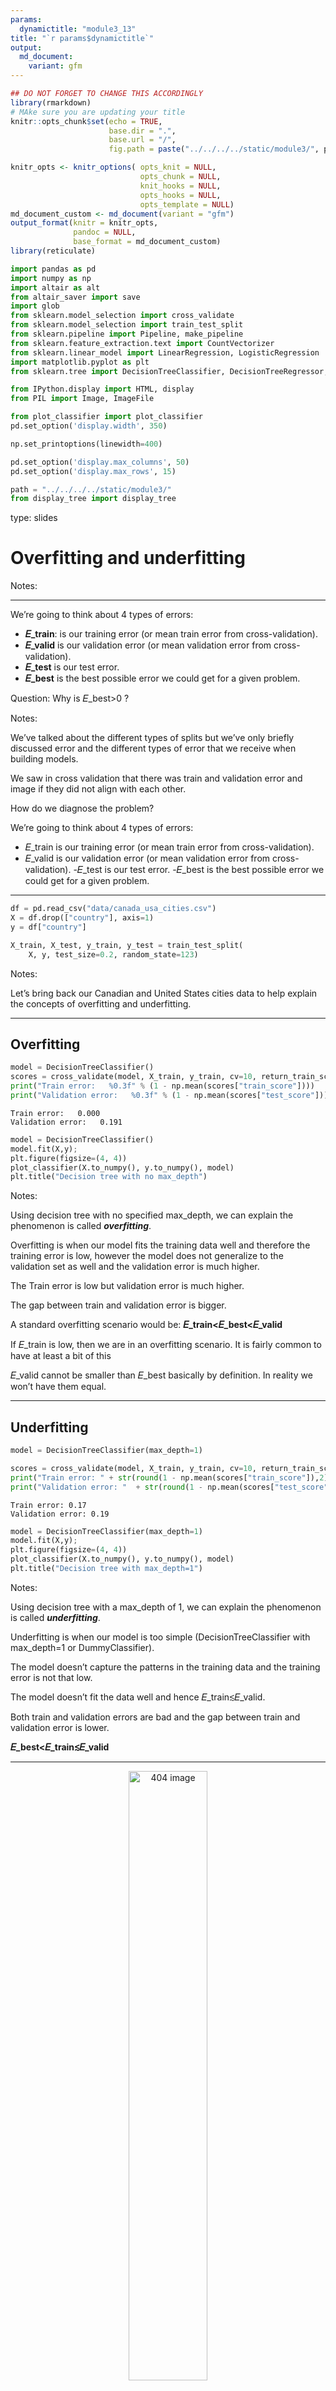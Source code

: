 ```yaml
---
params:
  dynamictitle: "module3_13"
title: "`r params$dynamictitle`"
output: 
  md_document:
    variant: gfm
---
```



```r
## DO NOT FORGET TO CHANGE THIS ACCORDINGLY 
library(rmarkdown)
# MAke sure you are updating your title 
knitr::opts_chunk$set(echo = TRUE,
                      base.dir = ".", 
                      base.url = "/",
                      fig.path = paste("../../../../static/module3/", params$dynamictitle,"/", sep = ""))

knitr_opts <- knitr_options( opts_knit = NULL,
                             opts_chunk = NULL,
                             knit_hooks = NULL,
                             opts_hooks = NULL,
                             opts_template = NULL)
md_document_custom <- md_document(variant = "gfm")
output_format(knitr = knitr_opts,
              pandoc = NULL,
              base_format = md_document_custom)
library(reticulate)

```


```python
import pandas as pd
import numpy as np
import altair as alt
from altair_saver import save
import glob
from sklearn.model_selection import cross_validate
from sklearn.model_selection import train_test_split
from sklearn.pipeline import Pipeline, make_pipeline
from sklearn.feature_extraction.text import CountVectorizer
from sklearn.linear_model import LinearRegression, LogisticRegression
import matplotlib.pyplot as plt
from sklearn.tree import DecisionTreeClassifier, DecisionTreeRegressor, export_graphviz

from IPython.display import HTML, display
from PIL import Image, ImageFile

from plot_classifier import plot_classifier
pd.set_option('display.width', 350)

np.set_printoptions(linewidth=400)

pd.set_option('display.max_columns', 50)
pd.set_option('display.max_rows', 15)

path = "../../../../static/module3/"
from display_tree import display_tree
```


type: slides

# Overfitting and underfitting

Notes: <br>

---

We're going to think about 4 types of errors:

- **𝐸_train**:  is our training error (or mean train error from cross-validation).
- **𝐸_valid**  is our validation error (or mean validation error from cross-validation).
- **𝐸_test**  is our test error.
- **𝐸_best**  is the best possible error we could get for a given problem.

Question: Why is  𝐸_best>0 ?



Notes: 

We've talked about the different types of splits but we've only briefly discussed error and the different types of error that we receive when building models. 

We saw in cross validation that there was train and validation error and image if they did not align with each other.

How do we diagnose the problem? 

We're going to think about 4 types of errors:

- 𝐸_train  is our training error (or mean train error from cross-validation).
- 𝐸_valid  is our validation error (or mean validation error from cross-validation).
-𝐸_test  is our test error.
-𝐸_best  is the best possible error we could get for a given problem.

---

```python
df = pd.read_csv("data/canada_usa_cities.csv")
X = df.drop(["country"], axis=1)
y = df["country"]

X_train, X_test, y_train, y_test = train_test_split(
    X, y, test_size=0.2, random_state=123)
```

Notes: 

Let's bring back our Canadian and United States cities data to help explain the concepts of overfitting and underfitting.
 
---

## Overfitting


```python
model = DecisionTreeClassifier()
scores = cross_validate(model, X_train, y_train, cv=10, return_train_score=True)
print("Train error:   %0.3f" % (1 - np.mean(scores["train_score"])))
print("Validation error:   %0.3f" % (1 - np.mean(scores["test_score"])))
```

```out
Train error:   0.000
Validation error:   0.191
```

```python
model = DecisionTreeClassifier()
model.fit(X,y);
plt.figure(figsize=(4, 4))
plot_classifier(X.to_numpy(), y.to_numpy(), model)
plt.title("Decision tree with no max_depth")
```

Notes: 

Using decision tree with no specified max_depth, we can explain the phenomenon is called ***overfitting***. 

Overfitting is when our model fits the training data well and therefore the training error is low, however the model does not generalize to the validation set as well and the validation error is much higher. 

The Train error is low but validation error is much higher.

The gap between train and validation error is bigger.

A standard overfitting scenario would be: **𝐸_train<𝐸_best<𝐸_valid**

If 𝐸_train is low, then we are in an overfitting scenario. It is fairly common to have at least a bit of this
 
𝐸_valid  cannot be smaller than  𝐸_best  basically by definition. In reality we won't have them equal.

---

## Underfitting 

```python
model = DecisionTreeClassifier(max_depth=1)

scores = cross_validate(model, X_train, y_train, cv=10, return_train_score=True)
print("Train error: " + str(round(1 - np.mean(scores["train_score"]),2)))
print("Validation error: "  + str(round(1 - np.mean(scores["test_score"]),2)))
```

```out
Train error: 0.17
Validation error: 0.19
```

```python

model = DecisionTreeClassifier(max_depth=1)
model.fit(X,y);
plt.figure(figsize=(4, 4))
plot_classifier(X.to_numpy(), y.to_numpy(), model)
plt.title("Decision tree with max_depth=1")
```


Notes: 

Using decision tree with a max_depth of 1, we can explain the phenomenon is called ***underfitting***. 

Underfitting is when our model is too simple (DecisionTreeClassifier with max_depth=1 or DummyClassifier). 

The model doesn't capture the patterns in the training data and the training error is not that low.

The model doesn't fit the data well and hence 𝐸_train≲𝐸_valid.
 
Both train and validation errors are bad and the gap between train and validation error is lower.

**𝐸_best<𝐸_train≲𝐸_valid**


---


<center><img src="/module3/over_under.png"  width = "50%" alt="404 image" /></center>



Standard question to ask ourself: 
***Which of these scenarios am I in?***

### How can we figure this out?

We can't see 𝐸_best but we can see 𝐸_train and 𝐸_test.

- If they are very far apart → more likely **overfitting**.     
    - Try decreasing model complexity.


- If they are very close together → underfitting regime.  
    - Try increasing model complexity.


Notes: 

<br>

---

# Let’s apply what we learned!

Notes: <br>